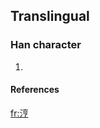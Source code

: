 ==Translingual==
===Han character===
{{Han char|rn=85|rad=水|as=07|sn=10|four=|canj=水卜口弓 (EYRN), X水卜口弓 (XEYRN)}}
# {{defn|Han|sort=水07}}
====References====
{{Han ref|kx=0627.311|hdz=31631.071|uh=6DA5|ud=28069}}

[[fr:涥]]